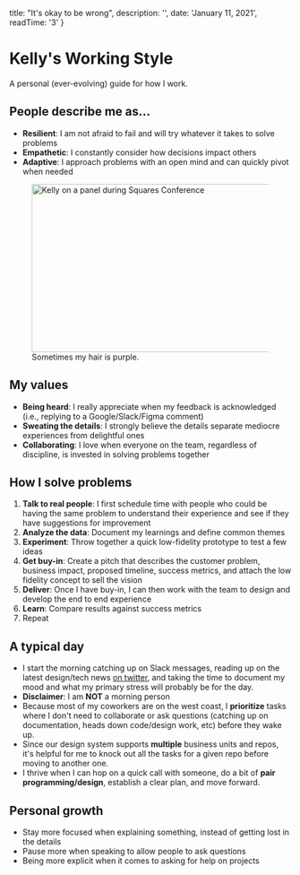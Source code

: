 
  title: "It's okay to be wrong",
  description: '',
  date: 'January 11, 2021',
  readTime: '3'
}


# Kelly's Working Style

A personal (ever-evolving) guide for how I work.

## People describe me as...

- **Resilient**: I am not afraid to fail and will try whatever it takes to solve problems
- **Empathetic**: I constantly consider how decisions impact others
- **Adaptive**: I approach problems with an open mind and can quickly pivot when needed

<figure>
  <Image
    src="/images/panel.png"
    alt="Kelly on a panel during Squares Conference"
    layout="responsive"
    width="960"
    height="300"
  />
  <figcaption>Sometimes my hair is purple.</figcaption>
</figure>

## My values

- **Being heard**: I really appreciate when my feedback is acknowledged (i.e., replying to a Google/Slack/Figma comment)
- **Sweating the details**: I strongly believe the details separate mediocre experiences from delightful ones
- **Collaborating**: I love when everyone on the team, regardless of discipline, is invested in solving problems together

## How I solve problems

1. **Talk to real people**: I first schedule time with people who could be having the same problem to understand their experience and see if they have suggestions for improvement
2. **Analyze the data**: Document my learnings and define common themes
3. **Experiment**: Throw together a quick low-fidelity prototype to test a few ideas
4. **Get buy-in**: Create a pitch that describes the customer problem, business impact, proposed timeline, success metrics, and attach the low fidelity concept to sell the vision
5. **Deliver**: Once I have buy-in, I can then work with the team to design and develop the end to end experience
6. **Learn**: Compare results against success metrics
7. Repeat

## A typical day

- I start the morning catching up on Slack messages, reading up on the latest design/tech news [on twitter](https://twitter.com/kellycodeschaos), and taking the time to document my mood and what my primary stress will probably be for the day.
- **Disclaimer**: I am **NOT** a morning person
- Because most of my coworkers are on the west coast, I **prioritize** tasks where I don't need to collaborate or ask questions (catching up on documentation, heads down code/design work, etc) before they wake up.
- Since our design system supports **multiple** business units and repos, it's helpful for me to knock out all the tasks for a given repo before moving to another one.
- I thrive when I can hop on a quick call with someone, do a bit of **pair programming/design**, establish a clear plan, and move forward.

## Personal growth

- Stay more focused when explaining something, instead of getting lost in the details
- Pause more when speaking to allow people to ask questions
- Being more explicit when it comes to asking for help on projects
